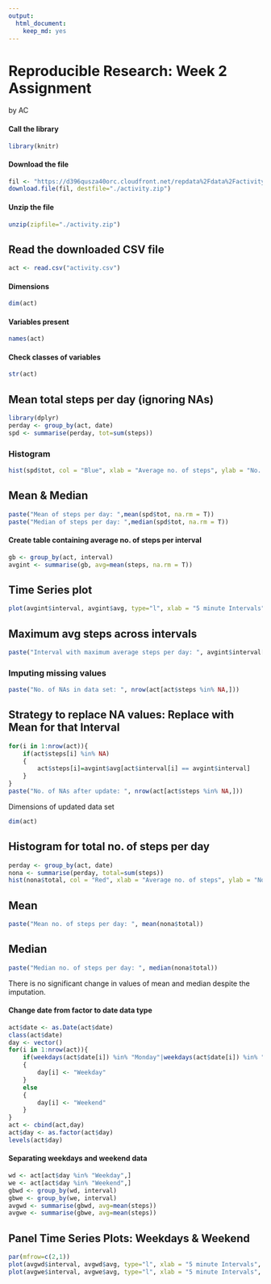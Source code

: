 ---
output: 
  html_document: 
    keep_md: yes
---
# Reproducible Research: Week 2 Assignment
by AC

#### Call the library
```{r echo=TRUE}
library(knitr)
```

#### Download the file
```{r echo=TRUE}
fil <- "https://d396qusza40orc.cloudfront.net/repdata%2Fdata%2Factivity.zip"
download.file(fil, destfile="./activity.zip")
```

#### Unzip the file
```{r echo=TRUE}
unzip(zipfile="./activity.zip")
```

## Read the downloaded CSV file
```{r echo=TRUE}
act <- read.csv("activity.csv")
```

#### Dimensions
```{r echo=TRUE}
dim(act)
```

#### Variables present
```{r echo=TRUE}
names(act)
```

#### Check classes of variables
```{r echo=TRUE}
str(act)
```

## Mean total steps per day (ignoring NAs)
```{r echo=TRUE}
library(dplyr)
perday <- group_by(act, date)
spd <- summarise(perday, tot=sum(steps))
```

### Histogram
```{r}
hist(spd$tot, col = "Blue", xlab = "Average no. of steps", ylab = "No. of days", main = "Total number of steps taken each day")
```

## Mean & Median
```{r echo=TRUE}
paste("Mean of steps per day: ",mean(spd$tot, na.rm = T))
paste("Median of steps per day: ",median(spd$tot, na.rm = T))
```

#### Create table containing average no. of steps per interval
```{r echo=TRUE}
gb <- group_by(act, interval)
avgint <- summarise(gb, avg=mean(steps, na.rm = T))
```

## Time Series plot
```{r echo=TRUE}
plot(avgint$interval, avgint$avg, type="l", xlab = "5 minute Intervals", ylab = "Average no. of steps", main = "Average no. of steps in each interval")
```

## Maximum avg steps across intervals
```{r echo=TRUE}
paste("Interval with maximum average steps per day: ", avgint$interval[avgint$avg %in% max(avgint$avg)])
```

### Imputing missing values
```{r echo=TRUE}
paste("No. of NAs in data set: ", nrow(act[act$steps %in% NA,]))
```

## Strategy to replace NA values: Replace with Mean for that Interval
```{r echo=TRUE}
for(i in 1:nrow(act)){
    if(act$steps[i] %in% NA)
    {
        act$steps[i]=avgint$avg[act$interval[i] == avgint$interval]
    }
}
paste("No. of NAs after update: ", nrow(act[act$steps %in% NA,]))
```

Dimensions of updated data set
```{r echo=TRUE}
dim(act)
```

## Histogram for total no. of steps per day
```{r echo=TRUE}
perday <- group_by(act, date)
nona <- summarise(perday, total=sum(steps))
hist(nona$total, col = "Red", xlab = "Average no. of steps", ylab = "No. of days", main = "Total number of steps taken each day: No NAs")
```

## Mean
```{r}
paste("Mean no. of steps per day: ", mean(nona$total))
```

## Median
```{r}
paste("Median no. of steps per day: ", median(nona$total))
```

There is no significant change in values of mean and median despite the imputation.


#### Change date from factor to date data type
```{r echo=TRUE}
act$date <- as.Date(act$date)
class(act$date)
day <- vector()
for(i in 1:nrow(act)){
    if(weekdays(act$date[i]) %in% "Monday"|weekdays(act$date[i]) %in% "Tuesday"|weekdays(act$date[i]) %in% "Wednesday"|weekdays(act$date[i]) %in% "Thurday"|weekdays(act$date[i]) %in% "Friday")
    {
        day[i] <- "Weekday"
    }
    else
    {
        day[i] <- "Weekend"
    }
}
act <- cbind(act,day)
act$day <- as.factor(act$day)
levels(act$day)
```

#### Separating weekdays and weekend data
```{r echo=TRUE}
wd <- act[act$day %in% "Weekday",]
we <- act[act$day %in% "Weekend",]
gbwd <- group_by(wd, interval)
gbwe <- group_by(we, interval)
avgwd <- summarise(gbwd, avg=mean(steps))
avgwe <- summarise(gbwe, avg=mean(steps))
```

## Panel Time Series Plots: Weekdays & Weekend
```{r echo=TRUE}
par(mfrow=c(2,1))
plot(avgwd$interval, avgwd$avg, type="l", xlab = "5 minute Intervals", ylab = "Average no. of steps", main = "Average no. of steps in each interval: Weekdays", ylim = c(0,250))
plot(avgwe$interval, avgwe$avg, type="l", xlab = "5 minute Intervals", ylab = "Average no. of steps", main = "Average no. of steps in each interval: Weekend", ylim = c(0,250))
```




